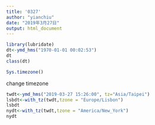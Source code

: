 ```yaml
---
title: '0327'
author: "yianchiu"
date: "2019年3月27日"
output: html_document
---
```

```r
library(lubridate)
dt<-ymd_hms("1970-01-01 00:02:53") 
dt
class(dt)
```
```r
Sys.timezone()
```
change timezone
```r
twdt<-ymd_hms("2019-03-27 15:26:00", tz="Asia/Taipei")
lsbdt<-with_tz(twdt,tzone = "Europe/Lisbon")
lsbdt
nydt<-with_tz(twdt,tzone = "America/New_York")
nydt
```

